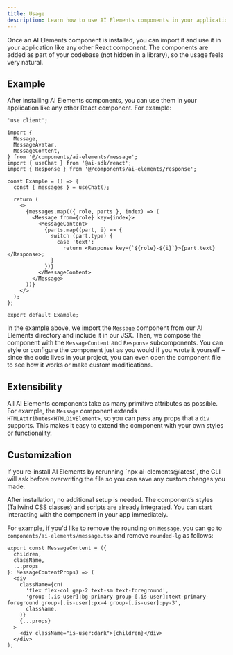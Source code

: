 ```yaml
---
title: Usage
description: Learn how to use AI Elements components in your application.
---
```


Once an AI Elements component is installed, you can import it and use it in your application like any other React component. The components are added as part of your codebase (not hidden in a library), so the usage feels very natural.

## Example

After installing AI Elements components, you can use them in your application like any other React component. For example:

```tsx title="conversation.tsx"
'use client';

import {
  Message,
  MessageAvatar,
  MessageContent,
} from '@/components/ai-elements/message';
import { useChat } from '@ai-sdk/react';
import { Response } from '@/components/ai-elements/response';

const Example = () => {
  const { messages } = useChat();

  return (
    <>
      {messages.map(({ role, parts }, index) => (
        <Message from={role} key={index}>
          <MessageContent>
            {parts.map((part, i) => {
              switch (part.type) {
                case 'text':
                  return <Response key={`${role}-${i}`}>{part.text}</Response>;
              }
            })}
          </MessageContent>
        </Message>
      ))}
    </>
  );
};

export default Example;
```

In the example above, we import the `Message` component from our AI Elements directory and include it in our JSX. Then, we compose the component with the `MessageContent` and `Response` subcomponents. You can style or configure the component just as you would if you wrote it yourself – since the code lives in your project, you can even open the component file to see how it works or make custom modifications.

## Extensibility

All AI Elements components take as many primitive attributes as possible. For example, the `Message` component extends `HTMLAttributes<HTMLDivElement>`, so you can pass any props that a `div` supports. This makes it easy to extend the component with your own styles or functionality.

## Customization

<Callout>
  If you re-install AI Elements by rerunning `npx ai-elements@latest`, the CLI
  will ask before overwriting the file so you can save any custom changes you
  made.
</Callout>

After installation, no additional setup is needed. The component’s styles (Tailwind CSS classes) and scripts are already integrated. You can start interacting with the component in your app immediately.

For example, if you'd like to remove the rounding on `Message`, you can go to `components/ai-elements/message.tsx` and remove `rounded-lg` as follows:

```tsx filename="components/ai-elements/message.tsx" highlight="8"
export const MessageContent = ({
  children,
  className,
  ...props
}: MessageContentProps) => (
  <div
    className={cn(
      'flex flex-col gap-2 text-sm text-foreground',
      'group-[.is-user]:bg-primary group-[.is-user]:text-primary-foreground group-[.is-user]:px-4 group-[.is-user]:py-3',
      className,
    )}
    {...props}
  >
    <div className="is-user:dark">{children}</div>
  </div>
);
```
